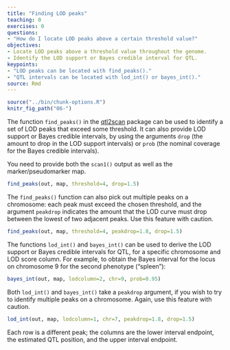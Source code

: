 ```yaml
---
title: "Finding LOD peaks"
teaching: 0
exercises: 0
questions:
- "How do I locate LOD peaks above a certain threshold value?"
objectives:
- Locate LOD peaks above a threshold value throughout the genome.
- Identify the LOD support or Bayes credible interval for QTL.
keypoints:
- "LOD peaks can be located with find_peaks()."
- "QTL intervals can be located with lod_int() or bayes_int()."
source: Rmd
---
```


```r
source("../bin/chunk-options.R")
knitr_fig_path("06-")
```

The function `find_peaks()` in the
[qtl2scan](https://github.com/rqtl/qtl2scan) package can be used to
identify a set of LOD peaks that exceed some threshold. It can also
provide LOD support or Bayes credible intervals, by using the
arguments `drop` (the amount to drop in the LOD support intervals)
or `prob` (the nominal coverage for the Bayes credible intervals).

You need to provide both the `scan1()` output as well as the
marker/pseudomarker map.

```r
find_peaks(out, map, threshold=4, drop=1.5)
```

The `find_peaks()` function can also pick out multiple peaks on a
chromosome: each peak must exceed the chosen threshold, and the
argument `peakdrop` indicates the amount that the LOD curve must drop
between the lowest of two adjacent peaks.  Use this feature with
caution.

```r
find_peaks(out, map, threshold=4, peakdrop=1.8, drop=1.5)
```

The functions `lod_int()` and `bayes_int()` can be used to derive the
LOD support or Bayes credible intervals for QTL, for a specific
chromosome and LOD score column. For example, to obtain the Bayes
interval for the locus on chromosome 9 for the second phenotype
("spleen"):

```r
bayes_int(out, map, lodcolumn=2, chr=9, prob=0.95)
```

Both `lod_int()` and `bayes_int()` take a `peakdrop` argument, if you
wish to try to identify multiple peaks on a chromosome. Again, use
this feature with caution.

```r
lod_int(out, map, lodcolumn=1, chr=7, peakdrop=1.8, drop=1.5)
```

Each row is a different peak; the columns are the lower interval endpoint, the
estimated QTL position, and the upper interval endpoint.
